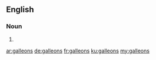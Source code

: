 ==English==

===Noun===
{{head|en|noun plural form}}

# {{plural of|galleon|lang=en}}

[[ar:galleons]]
[[de:galleons]]
[[fr:galleons]]
[[ku:galleons]]
[[my:galleons]]